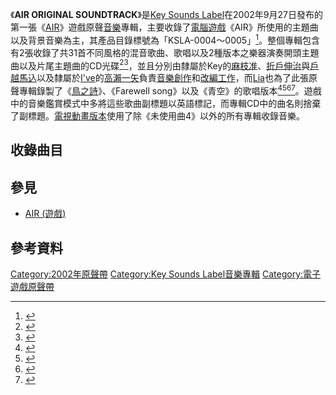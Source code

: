 {{Infobox album 
| Name = AIR ORIGINAL SOUNDTRACK
| Type = 原聲帶
| Artist = [[Key_(公司)|Key]]
| Cover = AIR ORIGINAL SOUNDTRACK.png
| Caption = 《AIR ORIGINAL SOUNDTRACK》的專輯封面。
| Alt = 
| Released = 2002年9月27日
| Recorded = 
| Genre = [[日本流行音樂|J-POP]]<br />（[[動畫歌曲|動畫歌曲]]）
| Length = 
| Label = [[Key_Sounds_Label|Key Sounds Label]]
| Producer = 
| Reviews = 
| Certification = 
| Chart position = 
| Last album = 
| This album = 《'''AIR ORIGINAL SOUNDTRACK'''》<br /> （2002年）
| Next album = 《[[Kanon_ORIGINAL_SOUNDTRACK|Kanon ORIGINAL SOUNDTRACK]]》<br /> （2002年）
}}

《'''AIR ORIGINAL SOUNDTRACK'''》是[[Key_Sounds_Label|Key Sounds Label]]在2002年9月27日發布的第一張《[[AIR_(遊戲)|AIR]]》遊戲原聲[[音樂|音樂]]專輯，主要收錄了[[電腦遊戲|電腦遊戲]]《AIR》所使用的主題曲以及背景音樂為主，其產品目錄標號為「KSLA-0004～0005」<ref>{{Cite web |url= http://key.soundslabel.com/discography.html?ksl0005/ksl0005 |script-title= ja:『AIR Original SoundTrack』 |author=  |date= 2002年9月27日 |publisher= [[Key_Sounds_Label|Key Sounds Label]] |language= ja |accessdate= 2012年5月9日 |quote=  |archive-date= 2013年9月18日 |archive-url= https://web.archive.org/web/20130918103228/http://key.soundslabel.com/discography.html?ksl0005%2Fksl0005 |dead-url= no }}</ref>。整個專輯包含有2張收錄了共31首不同風格的混音歌曲、歌唱以及2種版本之樂器演奏開頭主題曲以及片尾主題曲的CD光碟<ref>{{Cite web |url=http://www5d.biglobe.ne.jp/~oreteki/cd-review/AIR.htm |title=AIR ORIGINAL SOUNDTRACK |author= |date= |publisher=cd-review |language=ja |accessdate=2012年5月9日 |quote= |deadurl=yes |archiveurl=https://archive.is/20121219051033/http://www5d.biglobe.ne.jp/~oreteki/cd-review/AIR.htm |archivedate=2012年12月19日 }}</ref><ref>{{Cite web |url= http://www.anime-kun.net/ost/fiche-air-137.html |title= AIR (TV) Original Soundtrack |author=  |date=  |publisher= Anime-Kun |language= en |accessdate= 2012年5月9日 |quote=  |archive-date= 2012年5月11日 |archive-url= https://web.archive.org/web/20120511220500/http://www.anime-kun.net/ost/fiche-air-137.html |dead-url= no }}</ref>，並且分別由隸屬於Key的[[麻枝准|麻枝准]]、[[折戶伸治|折戶伸治]]與[[戶越馬込|戶越馬込]]以及隸屬於[[I've|I've]]的[[高瀨一矢|高瀨一矢]]負責[[音樂創作|音樂創作]]和[[改編|改編工作]]，而[[Lia|Lia]]也為了此張原聲專輯錄製了《[[鳥之詩|鳥之詩]]》、《Farewell song》以及《青空》的歌唱版本<ref name="Discography">{{Cite web |url=http://key.soundslabel.com/discography.htm |script-title=ja:Discography |author= |date= |publisher=[[Key_Sounds_Label|Key Sounds Label]] |language=ja |accessdate=2012年5月9日 |quote= |deadurl=yes |archiveurl=https://web.archive.org/web/20080418030319/http://key.soundslabel.com/discography.htm |archivedate=2008年4月18日 }}</ref><ref name="リスペクト 麻枝准">{{Cite web |url=http://respect-maeda.com/sounds.html |script-title=ja:Key音楽ＣＤ一覧 |author=[[Key_Sounds_Label|Key Sounds Label]] |date= |publisher={{lang|ja|リスペクト 麻枝准}} |language=ja |accessdate=2012年5月9日 |quote= |deadurl=yes |archiveurl=https://web.archive.org/web/20080621120959/http://respect-maeda.com/sounds.html |archivedate=2008年6月21日 }}</ref><ref>{{Cite web |url= http://musicbrainz.org/release/7a2c50de-7d4c-42a0-bc12-99c39f116b0a |title= Air Original Soundtrack |author=  |date=  |publisher= [[MusicBrainz|MusicBrainz]] |language= en |accessdate= 2012年5月9日 |quote=  |archive-date= 2015年11月23日 |archive-url= https://web.archive.org/web/20151123011728/http://musicbrainz.org/release/7a2c50de-7d4c-42a0-bc12-99c39f116b0a |dead-url= no }}</ref><ref>{{Cite web |url= http://anime.com.ru/modules.php?name=Reviewsmusic&rop=showcontent&id=482 |title= Music Album - Air TV Saundtrack |author= Lupita |date= 2010年10月29日 |publisher= anime.com.ru |language= ru |accessdate= 2012年5月9日 |quote=  |archive-date= 2013年9月22日 |archive-url= https://web.archive.org/web/20130922183830/http://anime.com.ru/modules.php?name=Reviewsmusic&rop=showcontent&id=482 |dead-url= no }}</ref>。遊戲中的音樂鑑賞模式中多將這些歌曲副標題以英語標記，而專輯CD中的曲名則捨棄了副標題。[[AIR_(遊戲)#電視動畫|電視動畫版本]]使用了除《未使用曲4》以外的所有專輯收錄音樂。

== 收錄曲目 ==
{{Tracklist
| collapsed = 
| headline = Disc1
| font_size = 
| total_length = 

| all_writing = 
| all_music = 
| all_lyrics = 
| all_arranger = 
| all_producer = 
| all_except = 

| extra_column =

| title1 = '''回想錄'''（{{lang|ja|回想録}}）
| note1 = 
| longnote1 = 
| music1 = [[戶越馬込|戶越馬込]]
| lyrics1 = 
| arranger1 = 
| producer1 = 
| extra1 = 
| length1 = 1:28

| title2 = '''野道'''
| note2 = 
| longnote2 = 
| music2 = [[折戶伸治|折戶伸治]]
| lyrics2 = 
| arranger2 = 
| producer2 = 
| extra2 = 
| length2 = 3:20

| title3 = '''[[鳥之詩|鳥之詩]]'''（{{lang|ja|鳥の詩}}）
| note3 = 
| longnote3 = 由[[麻枝准|麻枝准]]負責作詞、[[高瀨一矢|高瀨一矢]]負責編曲以及[[Lia|Lia]]負責演唱，為《鳥之詩》全部歌曲演唱的主題曲版本。
| music3 = 折戶伸治
| lyrics3 = 
| arranger3 = 
| producer3 = 
| extra3 = 
| length3 = 6:08

| title4 = '''夏影'''
| note4 = 
| longnote4 = 女主角[[AIR角色列表#神尾觀鈴|神尾觀鈴]]的主題曲，是Lia主唱的同名歌曲《夏影》的原曲；之後成為《AIR》使用的歌曲中具有高度人氣的一首音樂，甚至在《[[偶像大師|偶像大師]]》中提供了[[偶像大師系列角色列表|萩原雪步]]（[[長谷優里奈|長谷優里奈]]配音）的[[翻唱|翻唱]]版本。
| music4 = [[麻枝准|麻枝准]]
| lyrics4 = 
| arranger4 = 
| producer4 = 
| extra4 = 
| length4 = 2:58

| title5 = '''{{lang|ja|跳ね水}}'''
| note5 = 
| longnote5 = 
| music5 = 折戶伸治
| lyrics5 = 
| arranger5 = 
| producer5 = 
| extra5 = 
| length5 = 1:13

| title6 = '''小水窪'''（{{lang|ja|水たまり}}）
| note6 = 
| longnote6 = 女主角[[AIR角色列表#霧島佳乃|霧島佳乃]]的主題曲。
| music6 = 折戶伸治
| lyrics6 = 
| arranger6 = 
| producer6 = 
| extra6 = 
| length6 = 3:59

| title7 = '''夢話'''（{{lang|ja|夢語り}}）
| note7 = 
| longnote7 = 
| music7 = 折戶伸治
| lyrics7 = 
| arranger7 = 
| producer7 = 
| extra7 = 
| length7 = 2:19

| title8 = '''虹'''
| note8 = 
| longnote8 = 女主角[[AIR角色列表#遠野美凪|遠野美凪]]的主題曲。
| music8 = 戶越馬込
| lyrics8 = 
| arranger8 = 
| producer8 = 
| extra8 =  
| length8 = 1:48

| title9 = '''瓢蟲'''（{{lang|ja|てんとう虫}}）
| note9 = 
| longnote9 = [[AIR角色列表#小滿|小滿]]的主題曲，在電視動畫版本中也常常被拿來使用於搞笑場景中。
| music9 = 戶越馬込
| lyrics9 = 
| arranger9 = 
| producer9 = 
| extra9 = 
| length9 = 1:53

| title10 = '''傳承'''（{{lang|ja|伝承}}）
| note10 = 
| longnote10 = 
| music10 = 戶越馬込
| lyrics10 = 
| arranger10 = 
| producer10 = 
| extra10 = 
| length10 = 1:44

| title11 = '''川'''
| note11 = 
| longnote11 = 
| music11 = 折戶伸治
| lyrics11 = 
| arranger11 = 
| producer11 = 
| extra11 = 
| length11 = 3:11

| title12 = '''夢幻想'''（{{lang|ja|絵空事}}）
| note12 = 
| longnote12 = 
| music12 = 折戶伸治
| lyrics12 = 
| arranger12 = 
| producer12 = 
| extra12 = 
| length12 = 3:02

| title13 = '''雙星'''（{{lang|ja|双星}}）
| note13 = 
| longnote13 = 
| music13 = 戶越馬込
| lyrics13 = 
| arranger13 = 
| producer13 = 
| extra13 = 
| length13 = 3:37

| title14 = '''理'''
| note14 = 
| longnote14 = 
| music14 = 戶越馬込
| lyrics14 = 
| arranger14 = 
| producer14 = 
| extra14 = 
| length14 = 3:32

| title15 = '''緣'''（{{lang|ja|縁}}）
| note15 = 
| longnote15 = 
| music15 = 折戶伸治
| lyrics15 = 
| arranger15 = 
| producer15 = 
| extra15 = 
| length15 = 2:23

| title16 = '''蟬衣'''（{{lang|ja|蝉衣}}）
| note16 = 
| longnote16 = 
| music16 = 戶越馬込
| lyrics16 = 
| arranger16 = 
| producer16 = 
| extra16 = 
| length16 = 1:43

| title17 = '''神薙'''
| note17 = 
| longnote17 = 
| music17 = 折戶伸治
| lyrics17 = 
| arranger17 = 
| producer17 = 
| extra17 = 
| length17 = 2:43

| title18 = '''月童'''
| note18 = 
| longnote18 = [[AIR角色列表#神奈備命|神奈備命]]的主題曲，是Lia主唱的同名歌曲《月童》的原曲。
| music18 = 戶越馬込
| lyrics18 = 
| arranger18 = 
| producer18 = 
| extra18 = 
| length18 = 3:33

| title19 = '''銀色（orgel version）'''
| note19 = 
| longnote19 = 《青空》鋼琴彈奏改編的《銀色》其音樂盒版本，不過在遊戲推出時並沒有這首歌曲的標題。
| music19 = 麻枝准
| lyrics19 = 
| arranger19 = 
| producer19 = 
| extra19 = 
| length19 = 1:07

| title20 = '''兩個人'''（{{lang|ja|ふたり}}）
| note20 = 
| longnote20 = 同時也是由[[河井英里|河井英里]]演唱的電影版本主題曲《IF DREAMS CAME TRUE》的原曲。
| music20 = 折戶伸治
| lyrics20 = 
| arranger20 = 
| producer20 = 
| extra20 = 
| length20 = 2:31

| title21 = '''此處'''（{{lang|ja|此処}}）
| note21 = 
| longnote21 = 
| music21 = 戶越馬込
| lyrics21 = 
| arranger21 = 
| producer21 = 
| extra21 = 
| length21 = 2:32

| title22 = '''銀色'''
| note22 = 
| longnote22 = 《青空》的鋼琴彈奏改編版本。
| music22 = 麻枝准
| lyrics22 = 
| arranger22 = 
| producer22 = 
| extra22 = 
| length22 = 1:53

| title23 = '''青空'''
| note23 = 
| longnote23 = 由麻枝准負責作詞、[[折戶伸治|折戶伸治]]負責編曲以及Lia負責演唱，主要作為插入歌使用。
| music23 = 麻枝准
| lyrics23 = 
| arranger23 = 
| producer23 = 
| extra23 = 
| length23 = 4:19

| title24 = '''羽根'''
| note24 = 
| longnote24 = 	《[[鳥之詩|鳥之詩]]》的音樂盒版本。
| music24 = 折戶伸治
| lyrics24 = 
| arranger24 = 
| producer24 = 
| extra24 = 
| length24 = 3:27

| title25 = '''夜想'''
| note25 = 
| longnote25 = 
| music25 = 戶越馬込
| lyrics25 = 
| arranger25 = 
| producer25 = 
| extra25 = 
| length25 = 1:53

| title26 = '''Farewell song'''
| note26 = 
| longnote26 = 由麻枝准負責作詞、[[戶越馬込|戶越馬込]]負責作曲以及Lia負責演唱，為片尾曲的全部演唱之版本。
| music26 = 戶越馬込
| lyrics26 = 
| arranger26 = 
| producer26 = 
| extra26 = 
| length26 = 5:32
}}

{{Tracklist
| collapsed = 
| headline = Disc2
| font_size = 
| total_length = 1:48:22

| all_writing = 
| all_music = 
| all_lyrics = 
| all_arranger = 
| all_producer = 
| all_except = 

| extra_column = 

| title1 = '''鳥之詩（short version）'''（{{lang|ja|鳥の詩（short version）}}）
| note1 = 
| longnote1 = 由[[麻枝准|麻枝准]]負責作詞、[[高瀨一矢|高瀨一矢]]負責編曲以及[[Lia|Lia]]負責演唱，此版本為遊戲中所提供的完整演唱之修改版本，其中與全部演唱版本相比在歌曲後半段處有些許不同之處。在電視動畫之中則是以此版本為基礎進行修改以作為背景音樂使用，另外這版本亦收錄在[[I've|I've]]的專輯《[[verge|verge]]》之中。
| music1 = [[折戶伸治|折戶伸治]]
| lyrics1 = 
| arranger1 = 
| producer1 = 
| extra1 = 
| length1 = 3:09

| title2 = '''Farewell song（short version）'''
| note2 = 
| longnote2 = 由麻枝准負責作詞、[[戶越馬込|戶越馬込]]負責作曲以及Lia負責演唱，此版本為遊戲中所提供的完整演唱之修改版本。除了在「AIR篇」中作為結束音樂外，在早期的Microsoft Windows版本遊戲中亦被拿來用在「DREAM篇」之中。而在電視動畫版本之中，則是將此樂曲在做更進一步的剪輯後才作為片尾曲使用之。
| music2 = [[戶越馬込|戶越馬込]]
| lyrics2 = 
| arranger2 = 
| producer2 = 
| extra2 = 
| length2 = 2:40

| title3 = '''Farewell song（dream version）'''
| note3 = 
| longnote3 = 由戶越馬込同時負責作曲與編曲，此版本為經過修改的「DREAM篇」的主題音樂版本，同時並沒有採納人聲的部分。
| music3 = 戶越馬込
| lyrics3 = 
| arranger3 = 
| producer3 = 
| extra3 = 
| length3 = 2:41

| title4 = '''未使用曲1'''
| note4 = 
| longnote4 = 原本計畫作為遠野美凪的主題曲。
| music4 = 戶越馬込
| lyrics4 = 
| arranger4 = 
| producer4 = 
| extra4 = 
| length4 = 2:03

| title5 = '''未使用曲2'''
| note5 = 
| longnote5 = 原本計畫作為遠野美凪的主題曲。
| music5 = 戶越馬込
| lyrics5 = 
| arranger5 = 
| producer5 = 
| extra5 = 
| length5 = 1:54

| title6 = '''未使用曲3'''
| note6 = 
| longnote6 = 
| music6 = 戶越馬込
| lyrics6 = 
| arranger6 = 
| producer6 = 
| extra6 = 
| length6 = 3:32

| title7 = '''未使用曲4'''
| note7 = 
| longnote7 = 
| music7 = 戶越馬込
| lyrics7 = 
| arranger7 = 
| producer7 = 
| extra7 = 
| length7 = 1:57

| title8 = '''未使用曲5'''
| note8 = 
| longnote8 = 《夢幻想》的流行音樂版本，其中折戶伸治在{{Link-en|前期製作|Pre-production}}階段本來打算創作4首流行音樂風格的作品收錄在遊戲中，但最後折戶伸治只創作了1首流行音樂用於遊戲中。
| music8 = 折戶伸治
| lyrics8 = 
| arranger8 = 
| producer8 = 
| extra8 = 
| length8 = 2:27

| title9 = '''未使用曲6'''
| note9 = 
| longnote9 = 《蟬衣》的前期製作版本。
| music9 = 戶越馬込
| lyrics9 = 
| arranger9 = 
| producer9 = 
| extra9 = 
| length9 = 2:24

| title10 = '''鳥之詩（off vocal version）'''
| note10 = 
| longnote10 = 由折戶伸治負責作曲以及高瀨一矢負責編曲。
| music10 = 折戶伸治
| lyrics10 = 
| arranger10 = 
| producer10 = 
| extra10 = 
| length10 = 6:09

| title11 = '''Farewell song（off vocal version）'''
| note11 = 
| longnote11 = 由戶越馬込同時負責作曲與編曲。
| music11 = 戶越馬込
| lyrics11 = 
| arranger11 = 
| producer11 = 
| extra11 = 
| length11 = 5:34
}}

== 參見 ==
* [[AIR_(遊戲)|AIR (遊戲)]]

== 參考資料 ==
{{Reflist}}

{{Key}}

[[Category:2002年原聲帶|Category:2002年原聲帶]]
[[Category:Key_Sounds_Label音樂專輯|Category:Key Sounds Label音樂專輯]]
[[Category:電子遊戲原聲帶|Category:電子遊戲原聲帶]]
